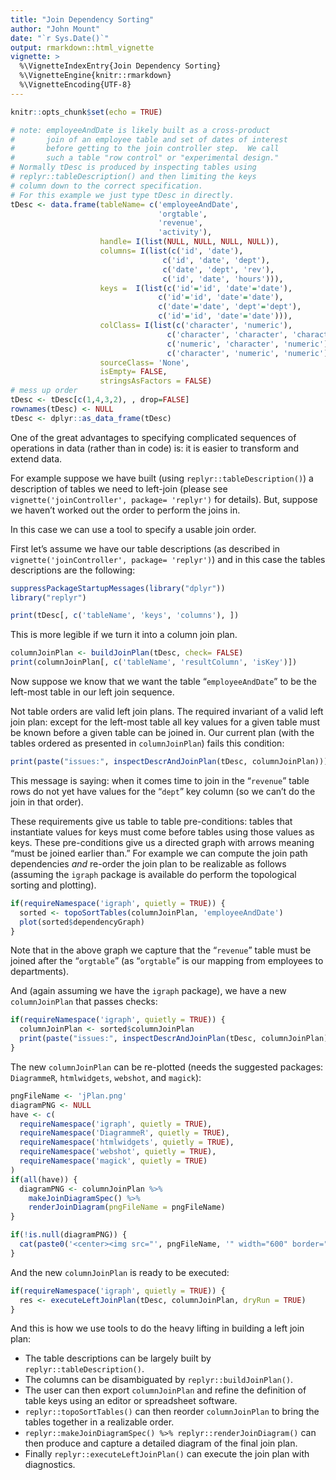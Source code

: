 ```yaml
---
title: "Join Dependency Sorting"
author: "John Mount"
date: "`r Sys.Date()`"
output: rmarkdown::html_vignette
vignette: >
  %\VignetteIndexEntry{Join Dependency Sorting}
  %\VignetteEngine{knitr::rmarkdown}
  %\VignetteEncoding{UTF-8}
---
```


```r
knitr::opts_chunk$set(echo = TRUE)

# note: employeeAndDate is likely built as a cross-product
#       join of an employee table and set of dates of interest
#       before getting to the join controller step.  We call
#       such a table "row control" or "experimental design."
# Normally tDesc is produced by inspecting tables using
# replyr::tableDescription() and then limiting the keys
# column down to the correct specification.
# For this example we just type tDesc in directly.
tDesc <- data.frame(tableName= c('employeeAndDate',
                                 'orgtable',
                                 'revenue',
                                 'activity'),
                    handle= I(list(NULL, NULL, NULL, NULL)),
                    columns= I(list(c('id', 'date'),
                                  c('id', 'date', 'dept'),
                                  c('date', 'dept', 'rev'),
                                  c('id', 'date', 'hours'))),
                    keys =  I(list(c('id'='id', 'date'='date'),
                                 c('id'='id', 'date'='date'),
                                 c('date'='date', 'dept'='dept'),
                                 c('id'='id', 'date'='date'))),
                    colClass= I(list(c('character', 'numeric'),
                                   c('character', 'character', 'character'),
                                   c('numeric', 'character', 'numeric'),
                                   c('character', 'numeric', 'numeric'))),
                    sourceClass= 'None',
                    isEmpty= FALSE,
                    stringsAsFactors = FALSE)
# mess up order
tDesc <- tDesc[c(1,4,3,2), , drop=FALSE]
rownames(tDesc) <- NULL
tDesc <- dplyr::as_data_frame(tDesc)
```

One of the great advantages to specifying complicated sequences of operations in data (rather than in code) is: it is easier to transform and extend data.

For example suppose we have built (using `replyr::tableDescription()`) a description of tables we need to left-join (please see `vignette('joinController', package= 'replyr')` for details).  But, suppose we haven't worked out the order to perform the joins in. 

In this case we can use a tool to specify a usable join order.

First let's assume we have our table descriptions (as described in `vignette('joinController', package= 'replyr')`) and in this case the tables descriptions are the following:

```r
suppressPackageStartupMessages(library("dplyr"))
library("replyr")

print(tDesc[, c('tableName', 'keys', 'columns'), ])
```

This is more legible if we turn it into a column join plan.

```r
columnJoinPlan <- buildJoinPlan(tDesc, check= FALSE)
print(columnJoinPlan[, c('tableName', 'resultColumn', 'isKey')])
```

Now suppose we know that we want the table "`employeeAndDate`" to be the left-most table in our left join sequence.  

Not table orders are valid left join plans.  The required invariant of a valid left join plan: except for the left-most table all key values for a given table must be known before a given table can be joined in.  Our current plan (with the tables ordered as presented in `columnJoinPlan`) fails this condition:

```r
print(paste("issues:", inspectDescrAndJoinPlan(tDesc, columnJoinPlan)))
```

This message is saying: when it comes time to join in the "`revenue`" table rows do not yet have values for the "`dept`" key column (so we can't do the join in that order).

These requirements give us table to table pre-conditions: tables that instantiate values for keys must come before tables using those values as keys.  These pre-conditions give us a directed graph with arrows meaning "must be joined earlier than."  For example we can compute the join path dependencies *and* re-order the join plan to be realizable as follows (assuming the `igraph` package is available do perform the topological sorting and plotting).

```r
if(requireNamespace('igraph', quietly = TRUE)) {
  sorted <- topoSortTables(columnJoinPlan, 'employeeAndDate')
  plot(sorted$dependencyGraph)
}
```

Note that in the above graph we capture that the "`revenue`" table must be joined after the "`orgtable`" (as "`orgtable`" is our mapping from employees to departments).

And (again assuming we have the `igraph` package), we have a new `columnJoinPlan` that passes checks:

```r
if(requireNamespace('igraph', quietly = TRUE)) {
  columnJoinPlan <- sorted$columnJoinPlan
  print(paste("issues:", inspectDescrAndJoinPlan(tDesc, columnJoinPlan)))
}
```

The new `columnJoinPlan` can be re-plotted (needs the suggested packages:  `DiagrammeR`, `htmlwidgets`, `webshot`, and `magick`): 

```r
pngFileName <- 'jPlan.png'
diagramPNG <- NULL
have <- c(
  requireNamespace('igraph', quietly = TRUE),
  requireNamespace('DiagrammeR', quietly = TRUE),
  requireNamespace('htmlwidgets', quietly = TRUE),
  requireNamespace('webshot', quietly = TRUE),
  requireNamespace('magick', quietly = TRUE)
)
if(all(have)) {
  diagramPNG <- columnJoinPlan %>%
    makeJoinDiagramSpec() %>%
    renderJoinDiagram(pngFileName = pngFileName)
}
```

```r
if(!is.null(diagramPNG)) {
  cat(paste0('<center><img src="', pngFileName, '" width="600" border="0"></center>'))
}
```


And the new `columnJoinPlan` is ready to be executed:

```r
if(requireNamespace('igraph', quietly = TRUE)) {
  res <- executeLeftJoinPlan(tDesc, columnJoinPlan, dryRun = TRUE)
}
```

And this is how we use tools to do the heavy lifting in building a left join plan:

  * The table descriptions can be largely built by `replyr::tableDescription()`.
  * The columns can be disambiguated by `replyr::buildJoinPlan()`.
  * The user can then export `columnJoinPlan` and refine the definition of table keys using an editor or spreadsheet software.
  * `replyr::topoSortTables()` can then reorder `columnJoinPlan` to bring the tables together in a realizable order.
  * `replyr::makeJoinDiagramSpec() %>% replyr::renderJoinDiagram()` can then produce and capture a detailed diagram of the final join plan.
  * Finally `replyr::executeLeftJoinPlan()` can execute the join plan with diagnostics.

